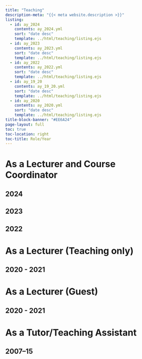 ```yaml
---
title: "Teaching"
description-meta: "{{< meta website.description >}}"
listing:
  - id: ay_2024
    contents: ay_2024.yml
    sort: "date desc"
    template: ../html/teaching/listing.ejs
  - id: ay_2023
    contents: ay_2023.yml
    sort: "date desc"
    template: ../html/teaching/listing.ejs
  - id: ay_2022
    contents: ay_2022.yml
    sort: "date desc"
    template: ../html/teaching/listing.ejs
  - id: ay_19_20
    contents: ay_19_20.yml
    sort: "date desc"
    template: ../html/teaching/listing.ejs
  - id: ay_2020
    contents: ay_2020.yml
    sort: "date desc"
    template: ../html/teaching/listing.ejs                       
title-block-banner: "#EE6A24"
page-layout: full
toc: true
toc-location: right
toc-title: Role/Year
---
```


# As a Lecturer and Course Coordinator

## 2024

:::{#ay_2024}
:::

## 2023

:::{#ay_2023}
:::

## 2022

:::{#ay_2022}
:::

# As a Lecturer (Teaching only)

## 2020 - 2021

:::{#ay_19_20}
:::

# As a Lecturer (Guest)

## 2020 - 2021

:::{#ay_2020}
:::

# As a Tutor/Teaching Assistant

## 2007–15

:::{#ay_older}
:::

